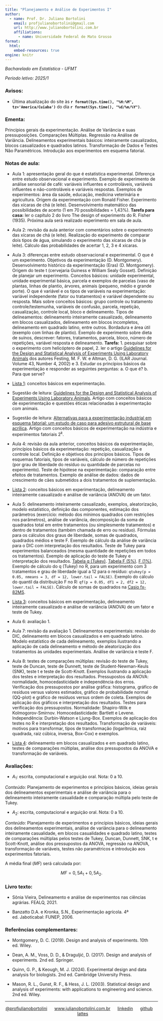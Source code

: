 ```yaml
---
title: "Planejamento e Análise de Experimentos I"
author:
  - name: Prof. Dr. Juliano Bortolini
    email: profjulianobortolini@gmail.com
    url: http://www.julianobortolini.com.br
    affiliations:
      - name: Universidade Federal de Mato Grosso
format:
  html:
    embed-resources: true
engine: knitr
---
```


*Bacharelado em Estatística - UFMT*

*Período letivo: 2025/1*

### Avisos:

-   Última atualização do site às **`r format(Sys.time(), "%H:%M", tz='America/Cuiaba')`** do dia **`r format(Sys.time(), "%d/%m/%Y")`**.



### Ementa:

Princípios gerais da experimentação. Análise de Variância e suas pressuposições. Comparações Múltiplas. Regressão na Análise de Variância. Delineamentos experimentais básicos: inteiramente casualizados, blocos casualizados e quadrados latinos. Transformação de Dados e Testes Não Paramétricos. Introdução aos experimentos em esquema fatorial.



### Notas de aula:


-   Aula 1: apresentação geral do que é estatística experimental. Diferença entre estudo observacional e experimento. Exemplo de experimento de análise sensorial de café: variáveis influentes e controláveis, variáveis influentes e não-controláveis e variáveis respostas. Exemplos de experimentos: área da saúde, educação, medicina veterinária e agricultura. Origem da experimentação com Ronald Fisher. Experimento das xícaras de chá (e leite). Desenvolvimento matemático das possibilidades de acerto (1 em 70 possibilidades = 1,43%). **Tarefa para casa:** ler o capítulo 2 do livro The design of experiments do R. Fisher (1935). Próxima aula será realizado experimento em sala de aula.


-   Aula 2: revisão da aula anterior com comentários sobre o experimento das xícaras de chá (e leite). Realização do experimento de comparar dois tipos de água, simulando o experimento das xícaras de chá (e leite). Cálculo das probabilidades de acertar 1, 2, 3 e 4 xícaras.



-   Aula 3: diferenças entre estudo observacional e experimental. O que é um experimento. Objetivos da experimentação (D. Montgomery). Desenvolvimento histórico da experimentação (Eras) (D. Montgomery). Origem do teste t (cervejaria Guiness e William Sealy Gosset). Definição de planejar um experimento. Conceitos básicos: unidade experimental, unidade experimental básica, parcela e exemplos de parcelas (vaso de plantas, linhas de plantio, árvores, animais (pequeno, médio e grande porte). O que é variável e os tipos de variáveis na experimentação: variável independente (fator ou tratamentos) e variável dependente ou resposta. Mais sobre conceitos básicos: grupo controle ou tratamento controle/testemunha, variáveis de confusão, parcela, repetição, casualização, controle local, bloco e delineamento. Tipos de delineamentos: delineamento inteiramente casualizado, delineamento em blocos casualizados, delineamento em blocos incompletos, delineamento em quadrado latino, entre outros. Bordadura e área útil (exemplo com linhas de plantio). Exemplo de experimento sobre dieta de suínos, descrever: fatores, tratamentos, parcela, bloco, número de repetições, variável resposta e delineamento. **Tarefa:** 1. pesquisar sobre o experimento com helicóptero de papel, 2. ler o artigo [Guidelines for the Design and Statistical Analysis of Experiments Using Laboratory Animals](https://academic.oup.com/ilarjournal/article/43/4/244/981872) dos autores Festing, M. F. W. e  Altman, D. G. (ILAR Journal. Volume 43, Number 4, 2002) e 3. Estudar os princípios básicos da experimentação e responder as seguintes perguntas: a. O que é? b. Para que serve?


-   [Lista 1](lista1_20251.html): conceitos básicos em experimentação.


- Sugestão de leitura: [Guidelines for the Design and Statistical Analysis of Experiments Using Laboratory Animals](https://academic.oup.com/ilarjournal/article/43/4/244/981872). Artigo com conceitos básicos de experimentação e questões éticas relacionadas à experimentação com animais.


-  Sugestão de leitura: [Alternativas para a experimentação industrial em esquema fatorial: um estudo de caso para adesivo estrutural de base acrílica](https://revistas.utfpr.edu.br/revistagi/article/view/1472/1023). Artigo com conceitos básicos de experimentação na indústria e experimentos fatoriais $2^k$.


-   Aula 4: revisão da aula anterior, conceitos básicos da experimentação, princípios básicos da experimentação: repetição, casualização e controle local. Definição e objetivos dos princípios básicos. Tipos de esquemas fatoriais, tipos de variáveis, cálculo de número de repetições (por grau de liberdade do resíduo ou quantidade de parcelas no experimento). Teste de hipótese na experimentação: comparação entre efeitos de tratamentos. Exemplo de análise de dados: dados de crescimento de cães submetidos a dois tratamentos de suplementação.


-   [Lista 2](lista2_20251.html): conceitos básicos em experimentação, delineamento inteiramente casualizado e análise de variância (ANOVA) de um fator.

-   Aula 5: delineamento inteiramente casualizado, exemplos, aleatorização, modelo estatístico, definição das componentes, estimação dos parâmetros (exercício: método dos mínimos quadrados com restrições nos parâmetros), análise de variância, decomposição da soma de quadrados total em entre tratamentos (ou simplesmente tratamentos) e dentro de tratamentos (também chamada de erro ou resíduo). Fórmulas para os cálculos dos graus de liberdade, somas de quadrados, quadrados médios e teste F. Exemplo de cálculo da análise de variância para o DIC com interpretação dos resultados. Teste de Tukey para experimentos balanceados (mesma quantidade de repetições em todos os tratamentos). Exemplo de aplicação do teste de Tukey e interpretação dos resultados. [Tabela q (Tukey)](tab_q_tukey.pdf). [Tabela F (5%)](tab_F_5.pdf). [F (1%)](tab_F_1.pdf). Exemplo de cálculo do q (Tukey) no R, para um experimento com 3 tratamentos e grau de liberdade igual a 12 para o resíduo: `qtukey(p = 0.05, nmeans = 3, df = 12, lower.tail = FALSE)`. Exemplo do cálculo do quantil da distribuição F no R: `qf(p = 0.05, df1 = 2, df2 = 12, lower.tail = FALSE)`. Cálculo de somas de quadrados na [Casio fx-82MS](casio_fx82ms.html).


-   [Lista 3](lista3_20251.html): conceitos básicos em experimentação, delineamento inteiramente casualizado e análise de variância (ANOVA) de um fator e teste de Tukey.


- Aula 6: avaliação 1.

- Aula 7: revisão da avaliação 1. Delineamentos experimentais: revisão do DIC, delineamento em blocos casualizados e em quadrado latino. Modelo estatístico de cada delineamento, exemplos ilustrando a aplicação de cada delineamento e método de aleatorização dos tratamentos às unidades experimentais. Análise de variância e teste F.


- Aula 8: testes de comparações múltiplas: revisão do teste de Tukey, teste de Duncan, teste de Dunnett, teste de Student-Newman-Keuls (SNK), teste t e teste de Scott-Knott. Exemplos ilustrando a aplicação dos testes e interpretação dos resultados. Pressupostos da ANOVA: normalidade, homocedasticidade e independência dos erros. Verificação dos pressupostos por análise gráfica: histograma, gráfico de resíduos versus valores estimados, gráfico de probabilidade normal (QQ-plot) e gráfico de resíduos versus ordem de coleta. Exemplos de aplicação dos gráficos e interpretação dos resultados. Testes para verificação dos pressupostos. Normalidade: Shapiro-Wilk e Kolmogorov-Smirnov. Homocedasticidade: Bartlett e Levene. Independência: Durbin-Watson e Ljung-Box.
Exemplos de aplicação dos testes no R e interpretação dos resultados. Transformação de variáveis: motivos para transformar, tipos de transformação (logarítmica, raiz quadrada, raiz cúbica, inversa, Box-Cox) e exemplos.

-   [Lista 4](lista4_20251.html): delineamento em blocos casualizados e em quadrado latino, testes de comparações múltiplas, análise dos pressupostos da ANOVA e transformação de variáveis.


### Avaliações:

-   $A_1$: escrita, computacional e arguição oral. Nota: 0 a 10.

*Conteúdo:* Planejamento de experimentos e princípios básicos, ideias gerais dos delineamentos experimentais e  análise de variância para o delineamento inteiramente casualidade e comparação múltipla pelo teste de Tukey.

-   $A_2$: escrita, computacional e arguição oral. Nota: 0 a 10.

*Conteúdo:* Planejamento de experimentos e princípios básicos, ideias gerais dos delineamentos experimentais, análise de variância para o delineamento inteiramente casualidade, em blocos casualidades e quadrado latino, testes de comparações múltiplas pelos testes de Tukey, Duncan, Dunnett, SNK, t e Scott-Knott, análise dos pressupostos da ANOVA, regressão na ANOVA, transformação de variáveis, testes não paramétricos e introdução aos experimentos fatoriais.

A média final ($MF$) será calculada por:

$$MF = 0,5 A_1 + 0,5 A_2.$$


### Livro texto:

- Sônia Vieira, Delineamento e análise de experimentos nas ciências agrárias. FEALQ, 2021.

- Banzatto D.A. e Kronka, S.N., Experimentação agrícola. 4ª ed. Jaboticabal: FUNEP, 2006.


### Referências complementares:

- Montgomery, D. C. (2019). Design and analysis of experiments. 10th ed. Wiley.

- Dean, A. M., Voss, D. D., & Draguljić, D. (2017). Design and analysis of experiments. 2nd ed. Springer.

- Quinn, G. P., & Keough, M. J. (2024). Experimental design and data analysis for biologists. 2nd ed. Cambridge University Press.

- Mason, R. L., Gunst, R. F., & Hess, J. L. (2003). Statistical design and analysis of experiments: with applications to engineering and science. 2nd ed. Wiley.




------------------------------------------------------------------------

::: {style="text-align: center;"}
[\@profjulianobortolini](https://instagram.com/profjulianobortolini)      [www.julianobortolini.com.br](http://www.julianobortolini.com.br)      [linkedin](https://linkedin.com/in/julianobortolini)      [github](https://github.com/julianobortolini)       [lattes](http://lattes.cnpq.br/6210909768845403)
:::
